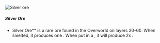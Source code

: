 ![Silver ore](/mods/techreborn/silver_ore.png)


##### Silver Ore

- Silver Ore** is a rare ore found in the Overworld on layers
        20-60. When smelted, it produces one
        <Mcitem id="techreborn:silver_ingot"/>. When
        put in a <Mcitem id="techreborn:grinder"/>,
        it will produce 2x
        <Mcitem id="techreborn:silver_dust"/>.
